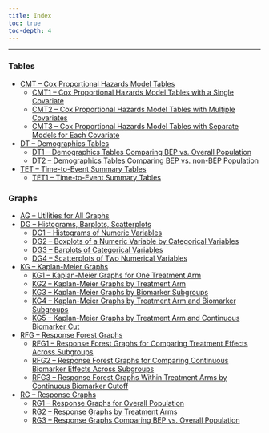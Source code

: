 ```yaml
---
title: Index
toc: true
toc-depth: 4
---
```


------------------------------------------------------------------------

### Tables

-   [CMT -- Cox Proportional Hazards Model Tables](./tables/cmt01.qmd)
    -   [CMT1 -- Cox Proportional Hazards Model Tables with a Single Covariate](./tables/cmt01.qmd)
    -   [CMT2 -- Cox Proportional Hazards Model Tables with Multiple Covariates](./tables/CMT2/cmt02.qmd)
    -   [CMT3 -- Cox Proportional Hazards Model Tables with Separate Models for Each Covariate](./tables/cmt03.qmd)
-   [DT -- Demographics Tables](./tables/DT1/dt01.qmd)
    -   [DT1 -- Demographics Tables Comparing BEP vs. Overall Population](./tables/DT1/dt01.qmd)
    -   [DT2 -- Demographics Tables Comparing BEP vs. non-BEP Population](./tables/DT2/dt02.qmd)
-   [TET -- Time-to-Event Summary Tables](./tables/TET1/tet01.qmd)
    -   [TET1 -- Time-to-Event Summary Tables](./tables/TET1/tet01.qmd)

### Graphs

-   [AG -- Utilities for All Graphs](./graphs/ag01.qmd)
-   [DG -- Histograms, Barplots, Scatterplots](./graphs/DG1/dg01.qmd)
    -   [DG1 -- Histograms of Numeric Variables](./graphs/DG1/dg01.qmd)
    -   [DG2 -- Boxplots of a Numeric Variable by Categorical Variables](./graphs/dg02.qmd)
    -   [DG3 -- Barplots of Categorical Variables](./graphs/DG3/dg03.qmd)
    -   [DG4 -- Scatterplots of Two Numerical Variables](./graphs/dg04.qmd)
-   [KG -- Kaplan-Meier Graphs](./graphs/KG1/kg01.qmd)
    -   [KG1 -- Kaplan-Meier Graphs for One Treatment Arm](./graphs/KG1/kg01.qmd)
    -   [KG2 -- Kaplan-Meier Graphs by Treatment Arm](./graphs/KG2/kg02.qmd)
    -   [KG3 -- Kaplan-Meier Graphs by Biomarker Subgroups](./graphs/kg03.qmd)
    -   [KG4 -- Kaplan-Meier Graphs by Treatment Arm and Biomarker Subgroups](./graphs/KG4/kg04.qmd)
    -   [KG5 -- Kaplan-Meier Graphs by Treatment Arm and Continuous Biomarker Cut](./graphs/KG5/kg05.qmd)
-   [RFG -- Response Forest Graphs](./graphs/RFG1/rfg01.qmd)
    -   [RFG1 -- Response Forest Graphs for Comparing Treatment Effects Across Subgroups](./graphs/RFG1/rfg01.qmd)
    -   [RFG2 -- Response Forest Graphs for Comparing Continuous Biomarker Effects Across Subgroups](./graphs/RFG2/rfg02a.qmd)
    -   [RFG3 -- Response Forest Graphs Within Treatment Arms by Continuous Biomarker Cutoff](./graphs/rfg03.qmd)
-   [RG -- Response Graphs](./graphs/RG1/rg01.qmd)
    -   [RG1 -- Response Graphs for Overall Population](./graphs/RG1/rg01.qmd)
    -   [RG2 -- Response Graphs by Treatment Arms](./graphs/RG2/rg02.qmd)
    -   [RG3 -- Response Graphs Comparing BEP vs. Overall Population](./graphs/RG3/rg03.qmd)
